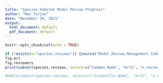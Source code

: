```yaml
---
title: "Species Habitat Model Review Progress"
author: "Max Tarjan"
date: "November 29, 2021"
output:
  html_document: default
  pdf_document: default
---
```


```r
knitr::opts_chunk$set(echo = TRUE)
```

```r
if (!exists(x="species.reviews")) {source("Model_Review_Management_Code.R")}
fig.mrt
fig.reviewers
print(subset(species.reviews, select=c("Common.Name", "mrt2", "n.reviewer", "CURRENT.STATUS")))
```

```r
#kable(subset(species.reviews, select=c("Scientific.Name", "mrt2", "n.reviewer", "CURRENT.STATUS")), row.names = F)
```